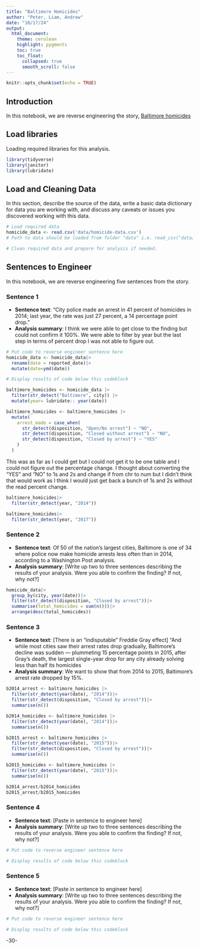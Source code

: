 ```yaml
---
title: "Baltimore Homicides"
author: "Peter, Liam, Andrew"
date: "10/17/24"
output:
  html_document:
    theme: cerulean
    highlight: pygments
    toc: true
    toc_float:
      collapsed: true
      smooth_scroll: false
---
```


```r
knitr::opts_chunk$set(echo = TRUE)
```

## Introduction

In this notebook, we are reverse engineering the story, [Baltimore homicides](https://www.washingtonpost.com/investigations/as-police-struggle-to-solve-homicides-baltimore-residents-see-an-open-season-for-killing/2018/12/26/7ee561e4-fb24-11e8-8c9a-860ce2a8148f_story.html)

## Load libraries

Loading required libraries for this analysis.

```r
library(tidyverse)
library(janitor)
library(lubridate)
```

## Load and Cleaning Data

In this section, describe the source of the data, write a basic data dictionary for data you are working with, and discuss any caveats or issues you discovered working with this data.

```r
# Load required data
homicide_data <- read.csv('data/homicide-data.csv')
# Path to data should be loaded from folder "data" i.e. read_csv("data/name_of_data.csv")

# Clean required data and prepare for analysis if needed. 


```

## Sentences to Engineer

In this notebook, we are reverse engineering five sentences from the story.

### Sentence 1

-   **Sentence text**: “City police made an arrest in 41 percent of homicides in 2014; last year, the rate was just 27 percent, a 14 percentage point drop.”
-   **Analysis summary**: I think we were able to get close to the finding but could not confirm it 100%. We were able to filter by year but the last step in terms of percent drop I was not able to figure out.

```r
# Put code to reverse engineer sentence here
homicide_data <- homicide_data|>
  rename(date = reported_date)|>
  mutate(date=ymd(date))

# Display results of code below this codeblock

```

```r
baltimore_homicides <- homicide_data |>
  filter(str_detect("Baltimore", city)) |>
  mutate(year= lubridate:: year(date))
```

```r
baltimore_homicides <- baltimore_homicides |>
  mutate(
    arrest_made = case_when(
      str_detect(disposition, "Open/No arrest") ~ "NO",
      str_detect(disposition, "Closed without arrest") ~ "NO",
      str_detect(disposition, "Closed by arrest") ~ "YES"
    )
  )
```

This was as far as I could get but I could not get it to be one table and I could not figure out the percentage change. I thought about converting the "YES" and "NO" to 1s and 2s and change if from chr to num but I didn't think that would work as I think I would just get back a bunch of 1s and 2s without the read percent change.

```r
baltimore_homicides|>
  filter(str_detect(year, "2014"))

baltimore_homicides|>
  filter(str_detect(year, "2017"))
```

### Sentence 2

-   **Sentence text**: Of 50 of the nation’s largest cities, Baltimore is one of 34 where police now make homicide arrests less often than in 2014, according to a Washington Post analysis.
-   **Analysis summary**: [Write up two to three sentences describing the results of your analysis. Were you able to confirm the finding? If not, why not?]

```r
homicide_data|>
  group_by(city, year(date))|>
  filter(str_detect(disposition, "Closed by arrest"))|>
  summarise(total_homicides = sum(n()))|>
  arrange(desc(total_homicides))
```

### Sentence 3

-   **Sentence text**: [There is an “indisputable” Freddie Gray effect] “And while most cities saw their arrest rates drop gradually, Baltimore’s decline was sudden — plummeting 15 percentage points in 2015, after Gray’s death, the largest single-year drop for any city already solving less than half its homicides
-   **Analysis summary**: We want to show that from 2014 to 2015, Baltimore's arrest rate dropped by 15%.

```r
b2014_arrest <- baltimore_homicides |>
  filter(str_detect(year(date), "2014"))|>
  filter(str_detect(disposition, "Closed by arrest"))|>
  summarise(n())

b2014_homicides <- baltimore_homicides |>
  filter(str_detect(year(date), "2014"))|>
  summarise(n())

b2015_arrest <- baltimore_homicides |>
  filter(str_detect(year(date), "2015"))|>
  filter(str_detect(disposition, "Closed by arrest"))|>
  summarise(n())

b2015_homicides <- baltimore_homicides |>
  filter(str_detect(year(date), "2015"))|>
  summarise(n())

b2014_arrest/b2014_homicides
b2015_arrest/b2015_homicides


```

### Sentence 4

-   **Sentence text**: [Paste in sentence to engineer here]
-   **Analysis summary**: [Write up two to three sentences describing the results of your analysis. Were you able to confirm the finding? If not, why not?]

```r
# Put code to reverse engineer sentence here

# Display results of code below this codeblock

```

### Sentence 5

-   **Sentence text**: [Paste in sentence to engineer here]
-   **Analysis summary**: [Write up two to three sentences describing the results of your analysis. Were you able to confirm the finding? If not, why not?]

```r
# Put code to reverse engineer sentence here

# Display results of code below this codeblock

```

-30-
